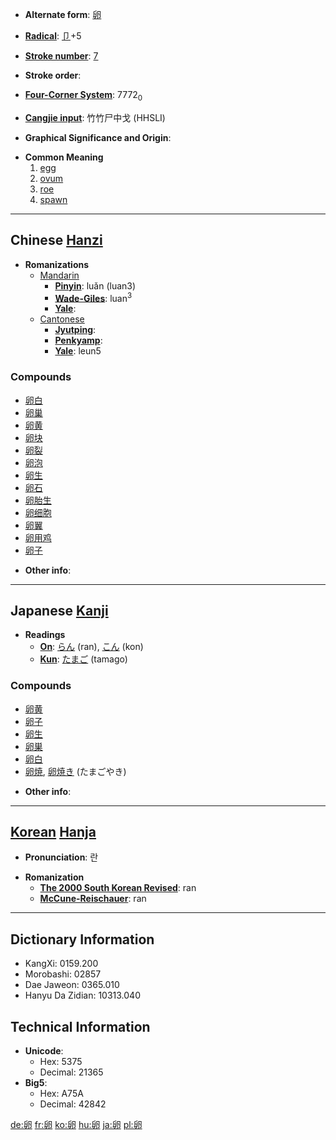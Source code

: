 * '''Alternate form''': [[卵]]

* '''[[Wiktionary:Chinese radical index| Radical]]''': [[Wiktionary:Chinese radical index 卩|卩]]+5

* '''[[Wiktionary:Chinese total strokes index|Stroke number]]''': [[Wiktionary:Chinese total strokes index 7|7]]

* '''Stroke order''': 

* '''[[Wiktionary:Chinese four corner index|Four-Corner System]]''': 7772<sub>0</sub>

* '''[[Wiktionary:Chinese Cangjie index|Cangjie input]]''': 竹竹尸中戈 (HHSLI)

* '''Graphical Significance and Origin''': 

* '''Common Meaning'''
*# [[egg]]
*# [[ovum]]
*# [[roe]]
*# [[spawn]]


----

== Chinese [[Hanzi]] ==

* '''Romanizations'''
** [[Mandarin]]
*** '''[[Pinyin]]''': luǎn (luan3)
*** '''[[Wade-Giles]]''': luan<sup>3</sup>
*** '''[[Yale]]''': 
**[[Cantonese]]
***'''[[Jyutping]]''':
***'''[[Penkyamp]]''': 
***'''[[Yale]]''': leun5

===Compounds===
*[[卵白]]
*[[卵巢]]
*[[卵黄]]
*[[卵块]]
*[[卵裂]]
*[[卵泡]]
*[[卵生]]
*[[卵石]]
*[[卵胎生]]
*[[卵细胞]]
*[[卵翼]]
*[[卵用鸡]]
*[[卵子]]

* '''Other info''': 

----

== Japanese [[Kanji]] ==

* '''Readings'''
** '''[[On]]''': [[らん]] (ran), [[こん]] (kon)
** '''[[Kun]]''': [[たまご]] (tamago)

===Compounds===
*[[卵黄]]
*[[卵子]]
*[[卵生]]
*[[卵巣]]
*[[卵白]]
*[[卵焼]], [[卵焼き]] (たまごやき)

* '''Other info''':  

----

== [[Korean]] [[Hanja]] ==

* '''Pronunciation''': 란

* '''Romanization'''
** '''[[The 2000 South Korean Revised Romanization|The 2000 South Korean Revised]]''': ran
** '''[[McCune-Reischauer]]''': ran

----

== Dictionary Information ==

* KangXi: 0159.200
* Morobashi: 02857
* Dae Jaweon: 0365.010
* Hanyu Da Zidian: 10313.040

== Technical Information ==

* '''Unicode''':
** Hex: 5375
** Decimal: 21365
* '''Big5''':
** Hex: A75A
** Decimal: 42842

[[de:卵]]
[[fr:卵]]
[[ko:卵]]
[[hu:卵]]
[[ja:卵]]
[[pl:卵]]